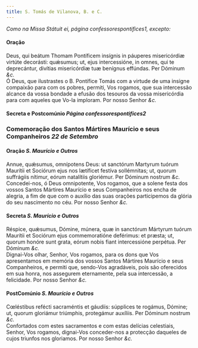 ```yaml
---
title: S. Tomás de Vilanova, B. e C.
---
```



<em>Como na Missa Státuit ei, página confessorespontifices1, excepto:</em>

<h4 class="text-center">Oração</h4>
<div class="container-fluid">
<div class="row">
<div class="col-6 dropcaps text-justify">
Deus, qui beátum Thomam Pontíficem insígnis in páuperes misericórdiæ virtúte decorásti: quǽsumus; ut, ejus intercessióne, in omnes, qui te deprecántur, divítias misericórdiæ tuæ benígnus effúndas. Per Dóminum <em>&c.</em>
</div>
<div class="col-6 dropcaps text-justify">
Ó Deus, que ilustrastes o B. Pontífice Tomás com a virtude de uma insigne compaixão para com os pobres, permiti, Vos rogamos, que sua intercessão alcance da vossa bondade a efusão dos tesouros da vossa misericórdia para com aqueles que Vo-la imploram. Por nosso Senhor <em>&c.</em>
</div>
</div>
</div>

<h4 class="text-center">Secreta e Postcomúnio <em>Página confessorespontifices2</em></h4>

<h3 class="text-center">Comemoração dos Santos Mártires Maurício e seus Companheiros <em>22 de Setembro</em></h3>

<h4 class="text-center">Oração <em>S. Maurício e Outros</em></h4>
<div class="container-fluid">
<div class="row">
<div class="col-6 dropcaps text-justify">
Annue, quǽsumus, omnípotens Deus: ut sanctórum Martyrum tuórum Maurítii et Sociórum ejus nos lætíficet festíva sollémnitas; ut, quorum suffrágiis nítimur, eórum natalítiis gloriémur. Per Dóminum nostrum <em>&c.</em>
</div>
<div class="col-6 dropcaps text-justify">
Concedei-nos, ó Deus omnipotente, Vos rogamos, que a solene festa dos vossos Santos Mártires Maurício e seus Companheiros nos encha de alegria, a fim de que com o auxílio das suas orações participemos da glória do seu nascimento no céu. Por nosso Senhor <em>&c.</em>
</div>
</div>
</div>

<h4 class="text-center">Secreta <em>S. Maurício e Outros</em></h4>
<div class="container-fluid">
<div class="row">
<div class="col-6 dropcaps text-justify">
Réspice, quǽsumus, Dómine, múnera, quæ in sanctórum Mártyrum tuórum Maurítii et Sociórum ejus commemoratióne deférimus: et præsta; ut, quorum honóre sunt grata, eórum nobis fiant intercessióne perpétua. Per Dóminum <em>&c.</em>
</div>
<div class="col-6 dropcaps text-justify">
Dignai-Vos olhar, Senhor, Vos rogamos, para os dons que Vos apresentamos em memória dos vossos Santos Mártires Maurício e seus Companheiros, e permiti que, sendo-Vos agradáveis, pois são oferecidos em sua honra, nos assegurem eternamente, pela sua intercessão, a felicidade. Por nosso Senhor <em>&c.</em>
</div>
</div>
</div>

<h4 class="text-center">PostComúnio <em>S. Maurício e Outros</em></h4>
<div class="container-fluid">
<div class="row">
<div class="col-6 dropcaps text-justify">
Cœléstibus refécti sacraméntis et gáudiis: súpplices te rogámus, Dómine; ut, quorum gloriámur triúmphis, protegámur auxíliis. Per Dóminum nostrum <em>&c.</em>
</div>
<div class="col-6 dropcaps text-justify">
Confortados com estes sacramentos e com estas delícias celestiais, Senhor, Vos rogamos, dignai-Vos conceder-nos a protecção daqueles de cujos triunfos nos gloriamos. Por nosso Senhor <em>&c.</em>
</div>
</div>
</div>
